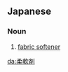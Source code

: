 ==Japanese==
{{ja-kanjitab|じゅう|なん|ざい|yomi=on}}

===Noun===
{{ja-noun|じゅうなんざい}}

# [[fabric softener]]

[[da:柔軟剤]]